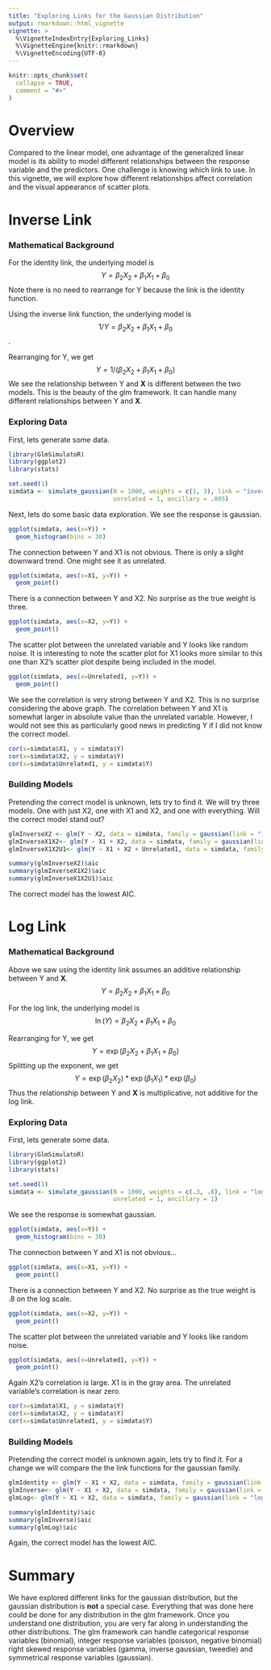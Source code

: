 ---
title: "Exploring Links for the Gaussian Distribution"
output: rmarkdown::html_vignette
vignette: >
  %\VignetteIndexEntry{Exploring_Links}
  %\VignetteEngine{knitr::rmarkdown}
  %\VignetteEncoding{UTF-8}
---

```{r, include = FALSE}
knitr::opts_chunk$set(
  collapse = TRUE,
  comment = "#>"
)
```

# Overview
Compared to the linear model, one advantage of the generalized linear model is its ability to model different relationships between the response variable and the predictors. One challenge is knowing which link to use. In this vignette, we will explore how different relationships affect correlation and the visual appearance of scatter plots.

# Inverse Link

### Mathematical Background
For the identity link, the underlying model is 
$$Y = \beta_2X_2 + \beta_1X_1 + \beta_0$$
Note there is no need to rearrange for Y because the link is the identity function.


Using the inverse link function, the underlying model is $$ 1/Y = \beta_2X_2 + \beta_1X_1 + \beta_0$$.

Rearranging for Y, we get 
$$
Y = 1 / (\beta_2X_2 + \beta_1X_1 + \beta_0)
$$
We see the relationship between Y and **X** is different between the two models. This is the beauty of the glm framework. It can handle many different relationships between Y and **X**.

### Exploring Data
First, lets generate some data. 
```{r}
library(GlmSimulatoR)
library(ggplot2)
library(stats)

set.seed(1)
simdata <- simulate_gaussian(N = 1000, weights = c(1, 3), link = "inverse", 
                             unrelated = 1, ancillary = .005)
```

Next, lets do some basic data exploration. We see the response is gaussian.
```{r}
ggplot(simdata, aes(x=Y)) + 
  geom_histogram(bins = 30)
```


The connection between Y and X1 is not obvious. There is only a slight downward trend. One might see it as unrelated. 
```{r}
ggplot(simdata, aes(x=X1, y=Y)) + 
  geom_point()
```

There is a connection between Y and X2. No surprise as the true weight is three.
```{r}
ggplot(simdata, aes(x=X2, y=Y)) + 
  geom_point()
```

The scatter plot between the unrelated variable and Y looks like random noise. It is interesting to note the scatter plot for X1 looks more similar to this one than X2's scatter plot despite being included in the model.
```{r}
ggplot(simdata, aes(x=Unrelated1, y=Y)) + 
  geom_point()

```

We see the correlation is very strong between Y and X2. This is no surprise considering the above graph. The correlation between Y and X1 is somewhat larger in absolute value than the unrelated variable. However, I would not see this as particularly good news in predicting Y if I did not know the correct model.

```{r}
cor(x=simdata$X1, y = simdata$Y)
cor(x=simdata$X2, y = simdata$Y)
cor(x=simdata$Unrelated1, y = simdata$Y)

```

### Building Models
Pretending the correct model is unknown, lets try to find it. We will try three models. One with just X2, one with X1 and X2, and one with everything. Will the correct model stand out?

```{r}
glmInverseX2 <- glm(Y ~ X2, data = simdata, family = gaussian(link = "inverse"))
glmInverseX1X2<- glm(Y ~ X1 + X2, data = simdata, family = gaussian(link = "inverse"))
glmInverseX1X2U1<- glm(Y ~ X1 + X2 + Unrelated1, data = simdata, family = gaussian(link = "inverse"))

summary(glmInverseX2)$aic
summary(glmInverseX1X2)$aic
summary(glmInverseX1X2U1)$aic

```

The correct model has the lowest AIC.

# Log Link

### Mathematical Background
Above we saw using the identity link assumes an additive relationship between Y and **X**.
$$Y = \beta_2X_2 + \beta_1X_1 + \beta_0$$

For the log link, the underlying model is 
$$\ln(Y) = \beta_2X_2 + \beta_1X_1 + \beta_0$$

Rearranging for Y, we get 
$$
Y = \exp (\beta_2X_2 + \beta_1X_1 + \beta_0)
$$
Splitting up the exponent, we get
$$
Y = \exp (\beta_2X_2) * \exp (\beta_1X_1) * \exp (\beta_0)
$$
Thus the relationship between Y and **X** is multiplicative, not additive for the log link.

### Exploring Data
First, lets generate some data. 
```{r}
library(GlmSimulatoR)
library(ggplot2)
library(stats)

set.seed(1)
simdata <- simulate_gaussian(N = 1000, weights = c(.3, .8), link = "log", 
                             unrelated = 1, ancillary = 1)
```

We see the response is somewhat gaussian.
```{r}
ggplot(simdata, aes(x=Y)) + 
  geom_histogram(bins = 30)
```


The connection between Y and X1 is not obvious...
```{r}
ggplot(simdata, aes(x=X1, y=Y)) + 
  geom_point()
```

There is a connection between Y and X2. No surprise as the true weight is .8 on the log scale.
```{r}
ggplot(simdata, aes(x=X2, y=Y)) + 
  geom_point()
```

The scatter plot between the unrelated variable and Y looks like random noise.
```{r}
ggplot(simdata, aes(x=Unrelated1, y=Y)) + 
  geom_point()

```

Again X2's correlation is large. X1 is in the gray area. The unrelated variable's correlation is near zero.

```{r}
cor(x=simdata$X1, y = simdata$Y)
cor(x=simdata$X2, y = simdata$Y)
cor(x=simdata$Unrelated1, y = simdata$Y)

```

### Building Models
Pretending the correct model is unknown again, lets try to find it. For a change we will compare the the link functions for the gaussian family.

```{r}
glmIdentity <- glm(Y ~ X1 + X2, data = simdata, family = gaussian(link = "identity"))
glmInverse<- glm(Y ~ X1 + X2, data = simdata, family = gaussian(link = "inverse"))
glmLog<- glm(Y ~ X1 + X2, data = simdata, family = gaussian(link = "log"))

summary(glmIdentity)$aic
summary(glmInverse)$aic
summary(glmLog)$aic

```

Again, the correct model has the lowest AIC.

# Summary
We have explored different links for the gaussian distribution, but the gaussian distribution is **not** a special case. Everything that was done here could be done for any distribution in the glm framework. Once you understand one distribution, you are very far along in understanding the other distributions. The glm framework can handle categorical response variables (binomial), integer response variables (poisson, negative binomial) right skewed response variables (gamma, inverse gaussian, tweedie) and symmetrical response variables (gaussian).

